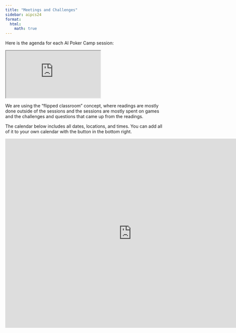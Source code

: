 ```yaml
---
title: "Meetings and Challenges"
sidebar: aipcs24
format:
  html:
    math: true
---
```

Here is the agenda for each AI Poker Camp session: 

<iframe src="https://docs.google.com/spreadsheets/d/e/2PACX-1vTWk7TKUq4SUs6-XlTL15y05-2NCdjLRZxJjJjrPdnRRwxkX-ezqaLcAbKR6SWLUR7P92Y_8bO4Gxvj/pubhtml?gid=1776423397&amp;single=true&amp;widget=true&amp;headers=false"></iframe>

We are using the "flipped classroom" concept, where readings are mostly done outside of the sessions and the sessions are mostly spent on games and the challenges and questions that came up from the readings.

The calendar below includes all dates, locations, and times. You can add all of it to your own calendar with the button in the bottom right. 

<iframe src="https://calendar.google.com/calendar/embed?src=c_c53b44e1a086797a0dff0a276f79d70e15063c32521eadeb958c2b7efd7525a7%40group.calendar.google.com&ctz=America%2FLos_Angeles" style="border: 0" width="800" height="600" frameborder="0" scrolling="no"></iframe>